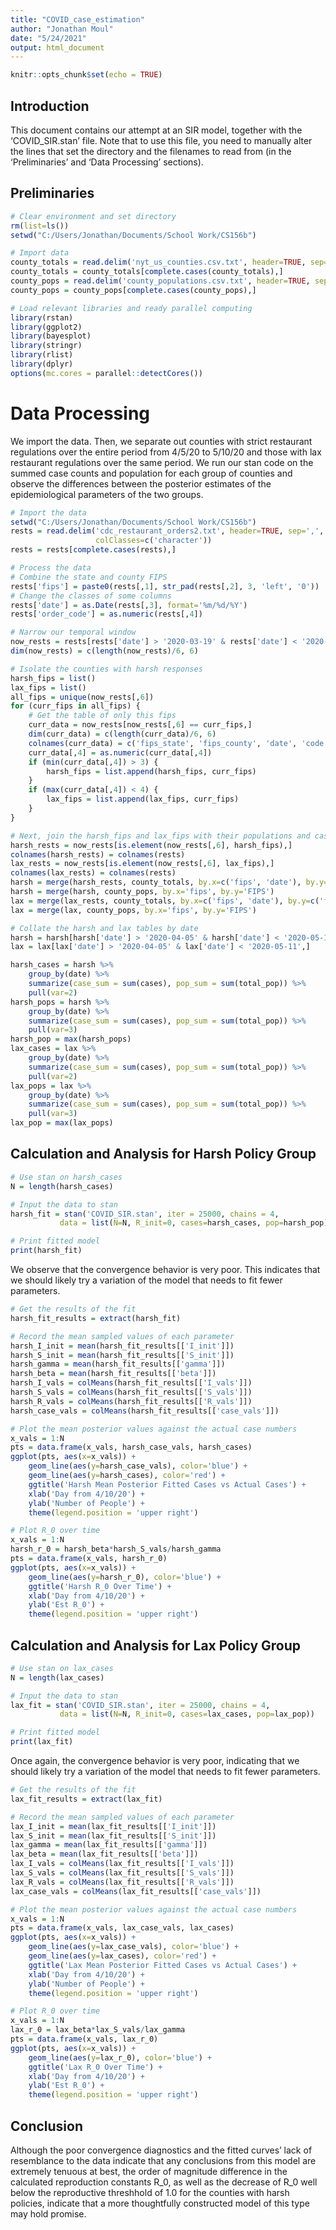 ---
title: "COVID_case_estimation"
author: "Jonathan Moul"
date: "5/24/2021"
output: html_document
---

```{r setup, include=FALSE}
knitr::opts_chunk$set(echo = TRUE)
```

## Introduction

This document contains our attempt at an SIR model, together with the 'COVID_SIR.stan'
file. Note that to use this file, you need to manually alter the lines that set the directory and the filenames to read from (in the 'Preliminaries' and 'Data Processing' sections). 

## Preliminaries

```{r}
# Clear environment and set directory
rm(list=ls())
setwd("C:/Users/Jonathan/Documents/School Work/CS156b")

# Import data
county_totals = read.delim('nyt_us_counties.csv.txt', header=TRUE, sep=',', dec=".")
county_totals = county_totals[complete.cases(county_totals),]
county_pops = read.delim('county_populations.csv.txt', header=TRUE, sep=',', dec=".")
county_pops = county_pops[complete.cases(county_pops),]

# Load relevant libraries and ready parallel computing
library(rstan)
library(ggplot2)
library(bayesplot)
library(stringr)
library(rlist)
library(dplyr)
options(mc.cores = parallel::detectCores()) 
```

# Data Processing

We import the data. Then, we separate out counties with strict restaurant regulations over
the entire period from 4/5/20 to 5/10/20 and those with lax restaurant regulations over
the same period. We run our stan code on the summed case counts and population for each
group of counties and observe the differences between the posterior estimates of the
epidemiological parameters of the two groups.

```{r}
# Import the data
setwd("C:/Users/Jonathan/Documents/School Work/CS156b")
rests = read.delim('cdc_restaurant_orders2.txt', header=TRUE, sep=',', dec=".",
                   colClasses=c('character'))
rests = rests[complete.cases(rests),]
```

```{r}
# Process the data
# Combine the state and county FIPS
rests['fips'] = paste0(rests[,1], str_pad(rests[,2], 3, 'left', '0'))
# Change the classes of some columns
rests['date'] = as.Date(rests[,3], format='%m/%d/%Y')
rests['order_code'] = as.numeric(rests[,4])
```

```{r}
# Narrow our temporal window
now_rests = rests[rests['date'] > '2020-03-19' & rests['date'] < '2020-05-11']
dim(now_rests) = c(length(now_rests)/6, 6)

# Isolate the counties with harsh responses
harsh_fips = list()
lax_fips = list()
all_fips = unique(now_rests[,6])
for (curr_fips in all_fips) {
    # Get the table of only this fips
    curr_data = now_rests[now_rests[,6] == curr_fips,]
    dim(curr_data) = c(length(curr_data)/6, 6)
    colnames(curr_data) = c('fips_state', 'fips_county', 'date', 'code', 'state', 'fips')
    curr_data[,4] = as.numeric(curr_data[,4])
    if (min(curr_data[,4]) > 3) {
        harsh_fips = list.append(harsh_fips, curr_fips)
    }
    if (max(curr_data[,4]) < 4) {
        lax_fips = list.append(lax_fips, curr_fips)
    } 
}
```

```{r}
# Next, join the harsh_fips and lax_fips with their populations and cases
harsh_rests = now_rests[is.element(now_rests[,6], harsh_fips),]
colnames(harsh_rests) = colnames(rests)
lax_rests = now_rests[is.element(now_rests[,6], lax_fips),]
colnames(lax_rests) = colnames(rests)
harsh = merge(harsh_rests, county_totals, by.x=c('fips', 'date'), by.y=c('fips', 'date'))
harsh = merge(harsh, county_pops, by.x='fips', by.y='FIPS')
lax = merge(lax_rests, county_totals, by.x=c('fips', 'date'), by.y=c('fips', 'date'))
lax = merge(lax, county_pops, by.x='fips', by.y='FIPS')
```


```{r}
# Collate the harsh and lax tables by date
harsh = harsh[harsh['date'] > '2020-04-05' & harsh['date'] < '2020-05-11',]
lax = lax[lax['date'] > '2020-04-05' & lax['date'] < '2020-05-11',]

harsh_cases = harsh %>%
    group_by(date) %>%
    summarize(case_sum = sum(cases), pop_sum = sum(total_pop)) %>%
    pull(var=2)
harsh_pops = harsh %>%
    group_by(date) %>%
    summarize(case_sum = sum(cases), pop_sum = sum(total_pop)) %>%
    pull(var=3)
harsh_pop = max(harsh_pops)
lax_cases = lax %>%
    group_by(date) %>%
    summarize(case_sum = sum(cases), pop_sum = sum(total_pop)) %>%
    pull(var=2)
lax_pops = lax %>%
    group_by(date) %>%
    summarize(case_sum = sum(cases), pop_sum = sum(total_pop)) %>%
    pull(var=3)
lax_pop = max(lax_pops)
```

## Calculation and Analysis for Harsh Policy Group

```{r}
# Use stan on harsh_cases
N = length(harsh_cases)

# Input the data to stan
harsh_fit = stan('COVID_SIR.stan', iter = 25000, chains = 4,
           data = list(N=N, R_init=0, cases=harsh_cases, pop=harsh_pop))

# Print fitted model
print(harsh_fit)
```

We observe that the convergence behavior is very poor. This indicates that we should
likely try a variation of the model that needs to fit fewer parameters.

```{r}
# Get the results of the fit
harsh_fit_results = extract(harsh_fit)

# Record the mean sampled values of each parameter
harsh_I_init = mean(harsh_fit_results[['I_init']])
harsh_S_init = mean(harsh_fit_results[['S_init']])
harsh_gamma = mean(harsh_fit_results[['gamma']])
harsh_beta = mean(harsh_fit_results[['beta']])
harsh_I_vals = colMeans(harsh_fit_results[['I_vals']])
harsh_S_vals = colMeans(harsh_fit_results[['S_vals']])
harsh_R_vals = colMeans(harsh_fit_results[['R_vals']])
harsh_case_vals = colMeans(harsh_fit_results[['case_vals']])

# Plot the mean posterior values against the actual case numbers
x_vals = 1:N
pts = data.frame(x_vals, harsh_case_vals, harsh_cases)
ggplot(pts, aes(x=x_vals)) + 
    geom_line(aes(y=harsh_case_vals), color='blue') +
    geom_line(aes(y=harsh_cases), color='red') +
    ggtitle('Harsh Mean Posterior Fitted Cases vs Actual Cases') +
    xlab('Day from 4/10/20') +
    ylab('Number of People') +
    theme(legend.position = 'upper right')
```

```{r}
# Plot R_0 over time
x_vals = 1:N
harsh_r_0 = harsh_beta*harsh_S_vals/harsh_gamma
pts = data.frame(x_vals, harsh_r_0)
ggplot(pts, aes(x=x_vals)) + 
    geom_line(aes(y=harsh_r_0), color='blue') +
    ggtitle('Harsh R_0 Over Time') +
    xlab('Day from 4/10/20') +
    ylab('Est R_0') +
    theme(legend.position = 'upper right')
```

## Calculation and Analysis for Lax Policy Group

```{r}
# Use stan on lax_cases
N = length(lax_cases)

# Input the data to stan
lax_fit = stan('COVID_SIR.stan', iter = 25000, chains = 4,
           data = list(N=N, R_init=0, cases=lax_cases, pop=lax_pop))

# Print fitted model
print(lax_fit)
```

Once again, the convergence behavior is very poor, indicating that we should
likely try a variation of the model that needs to fit fewer parameters.

```{r}
# Get the results of the fit
lax_fit_results = extract(lax_fit)

# Record the mean sampled values of each parameter
lax_I_init = mean(lax_fit_results[['I_init']])
lax_S_init = mean(lax_fit_results[['S_init']])
lax_gamma = mean(lax_fit_results[['gamma']])
lax_beta = mean(lax_fit_results[['beta']])
lax_I_vals = colMeans(lax_fit_results[['I_vals']])
lax_S_vals = colMeans(lax_fit_results[['S_vals']])
lax_R_vals = colMeans(lax_fit_results[['R_vals']])
lax_case_vals = colMeans(lax_fit_results[['case_vals']])

# Plot the mean posterior values against the actual case numbers
x_vals = 1:N
pts = data.frame(x_vals, lax_case_vals, lax_cases)
ggplot(pts, aes(x=x_vals)) + 
    geom_line(aes(y=lax_case_vals), color='blue') +
    geom_line(aes(y=lax_cases), color='red') +
    ggtitle('Lax Mean Posterior Fitted Cases vs Actual Cases') +
    xlab('Day from 4/10/20') +
    ylab('Number of People') +
    theme(legend.position = 'upper right')
```

```{r}
# Plot R_0 over time
x_vals = 1:N
lax_r_0 = lax_beta*lax_S_vals/lax_gamma
pts = data.frame(x_vals, lax_r_0)
ggplot(pts, aes(x=x_vals)) + 
    geom_line(aes(y=lax_r_0), color='blue') +
    ggtitle('Lax R_0 Over Time') +
    xlab('Day from 4/10/20') +
    ylab('Est R_0') +
    theme(legend.position = 'upper right')
```

## Conclusion

Although the poor convergence diagnostics and the fitted curves' lack of resemblance to
the data indicate that any conclusions from this model are extremely tenuous at best, the
order of magnitude difference in the calculated reproduction constants R_0, as well as
the decrease of R_0 well below the reproductive threshhold of 1.0 for the counties with
harsh policies, indicate that a more thoughtfully constructed model of this type may
hold promise.
